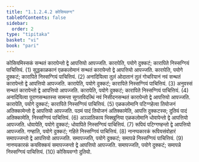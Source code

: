 ```yaml
---
title: "1.1.2.4.2 कोसियवग्ग"
tableOfContents: false
sidebar:
  order: 2
type: "tipitaka"
basket: "vi"
book: "pari"
---
```



<DynamicBreadcrumb />

<Division number="163" book="pari">

<Paragraph number="363" book="pari">
कोसियमिस्सकं सन्थतं कारापेन्तो द्वे आपत्तियो आपज्जति. कारापेति, पयोगे दुक्कटं; कारापिते निस्सग्गियं पाचित्तियं. (1)
</Paragraph>

<Paragraph number="364" book="pari">
सुद्धकाळकानं एळकलोमानं सन्थतं कारापेन्तो द्वे आपत्तियो आपज्जति. कारापेति, पयोगे दुक्कटं; कारापिते निस्सग्गियं पाचित्तियं. (2)
</Paragraph>

<Paragraph number="365" book="pari">
अनादियित्वा तुलं ओदातानं तुलं गोचरियानं नवं सन्थतं कारापेन्तो द्वे आपत्तियो आपज्जति. कारापेति, पयोगे दुक्कटं; कारापिते निस्सग्गियं पाचित्तियं. (3)
</Paragraph>

<Paragraph number="366" book="pari">
अनुवस्सं सन्थतं कारापेन्तो द्वे आपत्तियो आपज्जति. कारापेति, पयोगे दुक्कटं; कारापिते निस्सग्गियं पाचित्तियं. (4)
</Paragraph>

<Paragraph number="367" book="pari">
अनादियित्वा पुराणसन्थतस्स सामन्ता सुगतविदत्थिं नवं निसीदनसन्थतं कारापेन्तो द्वे आपत्तियो आपज्जति. कारापेति, पयोगे दुक्कटं; कारापिते निस्सग्गियं पाचित्तियं. (5)
</Paragraph>

<Paragraph number="368" book="pari">
एळकलोमानि पटिग्गहेत्वा तियोजनं अतिक्कामेन्तो द्वे आपत्तियो आपज्जति. पठमं पादं तियोजनं अतिक्कामेति, आपत्ति दुक्कटस्स; दुतियं पादं अतिक्कामेति, निस्सग्गियं पाचित्तियं. (6)
</Paragraph>

<Paragraph number="369" book="pari">
अञ्ञातिकाय भिक्खुनिया एळकलोमानि धोवापेन्तो द्वे आपत्तियो आपज्जति. धोवापेति, पयोगे दुक्कटं; धोवापिते निस्सग्गियं पाचित्तियं. (7)
</Paragraph>

<Paragraph number="370" book="pari">
रूपियं पटिग्गण्हन्तो द्वे आपत्तियो आपज्जति. गण्हाति, पयोगे दुक्कटं; गहिते निस्सग्गियं पाचित्तियं. (8)
</Paragraph>

<Paragraph number="371" book="pari">
नानप्पकारकं रूपियसंवोहारं समापज्जन्तो द्वे आपत्तियो आपज्जति. समापज्जति, पयोगे दुक्कटं; समापन्ने निस्सग्गियं पाचित्तियं. (9)
</Paragraph>

<Paragraph number="372" book="pari">
नानप्पकारकं कयविक्कयं समापज्जन्तो द्वे आपत्तियो आपज्जति. समापज्जति, पयोगे दुक्कटं; समापन्ने निस्सग्गियं पाचित्तियं. (10)

</Paragraph>
</Division>

<Paragraph number="373" type="center" book="pari">
कोसियवग्गो दुतियो.
</Paragraph>